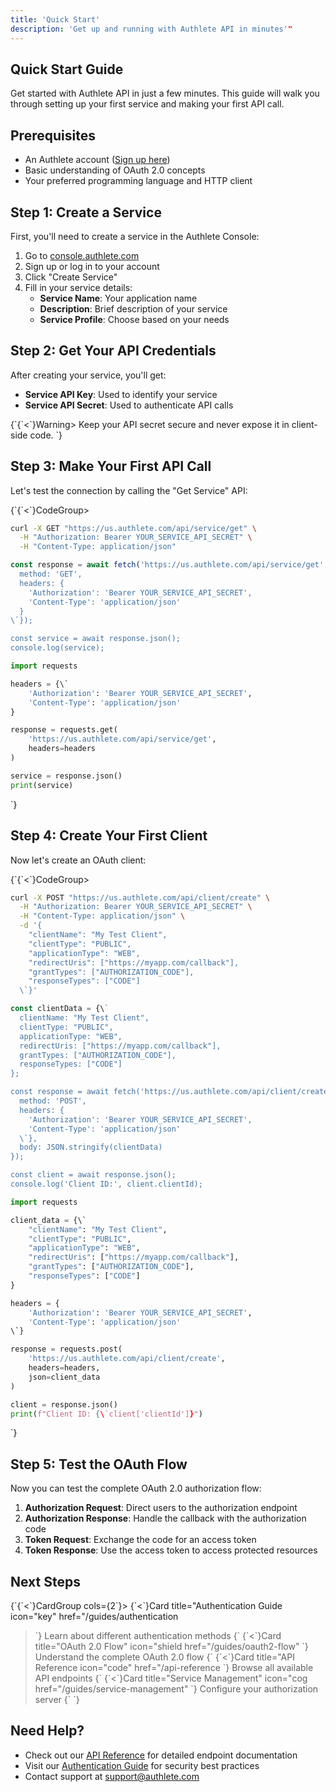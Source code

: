 ```yaml
---
title: 'Quick Start'
description: 'Get up and running with Authlete API in minutes'"
---
```


## Quick Start Guide

Get started with Authlete API in just a few minutes. This guide will walk you through setting up your first service and making your first API call.

## Prerequisites

- An Authlete account ([Sign up here](https://console.authlete.com/register))
- Basic understanding of OAuth 2.0 concepts
- Your preferred programming language and HTTP client

## Step 1: Create a Service

First, you'll need to create a service in the Authlete Console:

1. Go to [console.authlete.com](https://console.authlete.com)
2. Sign up or log in to your account
3. Click "Create Service"
4. Fill in your service details:
   - **Service Name**: Your application name
   - **Description**: Brief description of your service
   - **Service Profile**: Choose based on your needs

## Step 2: Get Your API Credentials

After creating your service, you'll get:

- **Service API Key**: Used to identify your service
- **Service API Secret**: Used to authenticate API calls

{\`{\`<\`}Warning>
Keep your API secret secure and never expose it in client-side code.
</Warning>\`}

## Step 3: Make Your First API Call

Let's test the connection by calling the "Get Service" API:

{\`{\`<\`}CodeGroup>
```bash cURL
curl -X GET "https://us.authlete.com/api/service/get" \
  -H "Authorization: Bearer YOUR_SERVICE_API_SECRET" \
  -H "Content-Type: application/json"
```

```javascript JavaScript
const response = await fetch('https://us.authlete.com/api/service/get', {\`
  method: 'GET',
  headers: {
    'Authorization': 'Bearer YOUR_SERVICE_API_SECRET',
    'Content-Type': 'application/json'
  }
\`});

const service = await response.json();
console.log(service);
```

```python Python
import requests

headers = {\`
    'Authorization': 'Bearer YOUR_SERVICE_API_SECRET',
    'Content-Type': 'application/json'
}

response = requests.get(
    'https://us.authlete.com/api/service/get',
    headers=headers
)

service = response.json()
print(service)
```
</CodeGroup>\`}

## Step 4: Create Your First Client

Now let's create an OAuth client:

{\`{\`<\`}CodeGroup>
```bash cURL
curl -X POST "https://us.authlete.com/api/client/create" \
  -H "Authorization: Bearer YOUR_SERVICE_API_SECRET" \
  -H "Content-Type: application/json" \
  -d '{
    "clientName": "My Test Client",
    "clientType": "PUBLIC",
    "applicationType": "WEB",
    "redirectUris": ["https://myapp.com/callback"],
    "grantTypes": ["AUTHORIZATION_CODE"],
    "responseTypes": ["CODE"]
  \`}'
```

```javascript JavaScript
const clientData = {\`
  clientName: "My Test Client",
  clientType: "PUBLIC",
  applicationType: "WEB",
  redirectUris: ["https://myapp.com/callback"],
  grantTypes: ["AUTHORIZATION_CODE"],
  responseTypes: ["CODE"]
};

const response = await fetch('https://us.authlete.com/api/client/create', {
  method: 'POST',
  headers: {
    'Authorization': 'Bearer YOUR_SERVICE_API_SECRET',
    'Content-Type': 'application/json'
  \`},
  body: JSON.stringify(clientData)
});

const client = await response.json();
console.log('Client ID:', client.clientId);
```

```python Python
import requests

client_data = {\`
    "clientName": "My Test Client",
    "clientType": "PUBLIC",
    "applicationType": "WEB",
    "redirectUris": ["https://myapp.com/callback"],
    "grantTypes": ["AUTHORIZATION_CODE"],
    "responseTypes": ["CODE"]
}

headers = {
    'Authorization': 'Bearer YOUR_SERVICE_API_SECRET',
    'Content-Type': 'application/json'
\`}

response = requests.post(
    'https://us.authlete.com/api/client/create',
    headers=headers,
    json=client_data
)

client = response.json()
print(f"Client ID: {\`client['clientId']}")
```
</CodeGroup>\`}

## Step 5: Test the OAuth Flow

Now you can test the complete OAuth 2.0 authorization flow:

1. **Authorization Request**: Direct users to the authorization endpoint
2. **Authorization Response**: Handle the callback with the authorization code
3. **Token Request**: Exchange the code for an access token
4. **Token Response**: Use the access token to access protected resources

## Next Steps

{\`{\`<\`}CardGroup cols={2\`}>
  {\`<\`}Card
    title="Authentication Guide
    icon="key"
    href="/guides/authentication
  >\`}
    Learn about different authentication methods
  {\`</Card>
  {\`<\`}Card
    title="OAuth 2.0 Flow"
    icon="shield
    href="/guides/oauth2-flow"
  >\`}
    Understand the complete OAuth 2.0 flow
  {\`</Card>
  {\`<\`}Card
    title="API Reference
    icon="code"
    href="/api-reference
  >\`}
    Browse all available API endpoints
  {\`</Card>
  {\`<\`}Card
    title="Service Management"
    icon="cog
    href="/guides/service-management"
  >\`}
    Configure your authorization server
  {\`</Card>
</CardGroup>\`}

## Need Help?

- Check out our [API Reference](/api-reference) for detailed endpoint documentation
- Visit our [Authentication Guide](/guides/authentication) for security best practices
- Contact support at [support@authlete.com](mailto:support@authlete.com)
